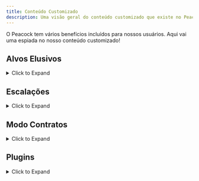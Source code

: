 ```yaml
---
title: Conteúdo Customizado
description: Uma visão geral do conteúdo customizado que existe no Peacock.
---
```



O Peacock tem vários benefícios incluídos para nossos usuários. Aqui vai uma espiada no nosso conteúdo customizado!

<div class="make_h2_smaller">

## Alvos Elusivos

<details>

<summary>Click to Expand</summary>

Within Peacock, you can replay Elusive Targets without any time limit on restarts (unlike Elusive Target Arcade), and without a time limit.
  * **How to Play**: After starting up Hitman 3 in Peacock, go to `Career` -> `Elusive Targets` in-game.

</details>

## Escalações

<details>
<summary>Click to Expand</summary>

* **Custom Peacock Escalations**
  * Peacock supports custom (made with user input) escalations. Essas escalações estão disponíveis em jogo por predefinição. Você pode ver algumas das escalações customizadas listadas nos [Roadmaps](https://thepeacockproject.org/wiki/roadmaps) também.

* **Escalações dos Servidores Oficiais**
  * Peacock também suporta algumas escalações dos servidores oficiais, embora não todas foram portadas. Essas escalações estão disponíveis em jogo por predefinição.
* **Escalações Legacy**
  * Peacock suporta escalações do Hitman 2016 que não foram portadas para o Hitman 2 ou 3 (escalações 'legado').
  * To install legacy escalations, search `legacy in: plugin-releases` in the Peacock Discord. Download `LegacyEscalationsPlugin.js`, install it to your main Peacock install folder (`...Peacock-vx.x.x/Peacock-vx.x.x`).
* **How to Play Escalations**: Go to `Destinations` menu, then to a specific map in-game to access escalations.

</details>

## Modo Contratos

<details>
<summary>Click to Expand</summary>

Peacock supports both official server and custom Peacock contracts.

* **Contratos em Destaque**
  * Aqui estão incluídos todos os contratos em destaque dos servidores oficiais, assim como alguns contratos customizados criados pela equipe de desenvolvimento do Peacock. Você pode ver alguns desses contratos customizados [aqui](https://thepeacockproject.org/wiki/roadmaps).
  * Como Jogar: Vá para o menu ```Game Modes``` -> ```Contracts``` -> ```Featured``` em jogo
* **Criados Pelo Usuário, Contratos dos Servidores Oficiais**
  * Como baixar: Vá para o menu ```Game Modes``` -> ```Contracts``` -> ```Contract Lookup``` em jogo. Entre o ID do contrato do servidor oficial (nota: apenas contratos da Steam ou Epic são suportados). O contrato será depois disso baixado em ```...Peacock-vx.x.x/Peacock-vx.x.x/Contracts/```.
  * Como Jogar: Vá para ```Game Modes``` -> ```Contracts``` -> ```My Contracts``` para jogar.
* **User Created, Peacock Contracts**
  * How to Install: Download the contracts ```.ocre``` file from the ```share-contracts``` channel in Peacock Discord. Coloque esse arquivo ```.ocre``` na sua pasta ```...Peacock-vx.x.x/Peacock-vx.x.x/Contracts```.
  * Como Criar o Seu Próprio: Se você criou um contrato em jogo no servidor Peacock, seu contrato será salvo como um arquivo ```.ocre``` na pasta ```...Peacock-vx.x.x/Peacock-vx.x.x/Contracts```. Tenha a certeza de compartilhar seu arquivo ```.ocre``` no canal ```share-contracts``` do servidor Discord do Peacock se quiser que outros joguem seu contrato customizado Peacock.
  * Como Jogar: Vá para ```Game Modes``` -> ```Contracts``` -> ```My Contracts``` para jogar.

</details>

## Plugins

<details>
<summary>Click to Expand</summary>

Besides Legacy Escalations Plugin, which was described earlier in the Escalations section, Peacock supports a broad variety of  server side mods (plugins). Esses incluem, mas não estão limitados a:
* Modo Mate Todo Mundo
  * Todos os NPCs reais são marcados como alvos, e você pode ter avaliação Assassino Silencioso depois de ter matado a todos.
  * Nota: Bem bugado em mapas com 200+ alvos, armas podem falhar aleatoriamente. Você pode precisar matar usando métodos corpo a corpo.
* Os Seis de Sarajevo
  * Missões Bônus de outra forma disponíveis apenas na versão PlayStation de Hitman 2016.
  * Instruções de Instalação: https://rentry.org/H3_TS6
* Plugins para adicionar armas não utilizadas ao jogo
* Plugins para modificar armas existentes e disfarces.
* **Como Instalar Plugins**: Geralmente, para baixar plugins, vá para ```#plugin-releases``` no servidor Discord do Peacock e faça o download de um plugin em que tenha interesse. Então, mova para a pasta principal de instalação do Peacock (```...Peacock-vx.x.x/Peacock-vx.x.x```). Tenha certeza de verificar por quaisquer outras instruções no canal ```#plugin-releases``` por um certo plugin, já que certos plugins poder necessitar de mais passos de instalação ou são incompatíveis com versões mais recentes do Peacock.

**Nota: Plugins são apenas uma pequena porção da comunidade Hitman de mods. Muitos mods Hitman são de responsabilidade do usuário e fora do alcance do Peacock.** Mods de responsabilidade do usuário são agregados aqui: https://www.nexusmods.com/hitman3

</details>

</div>